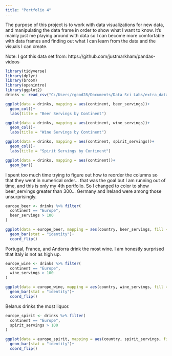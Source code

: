 ```yaml
---
title: "Portfolio 4"
---
```


The purpose of this project is to work with data visualizations for new data, and manipulating the data frame in order to show what I want to know. It's mainly just me playing around with data so I can become more comfortable with data frames and finding out what I can learn from the data and the visuals I can create.

Note: I got this data set from: https://github.com/justmarkham/pandas-videos

```r
library(tidyverse)
library(dplyr)
library(broom)
library(openintro)
library(ggplot2)
drinks <- read_csv("C:/Users/rgood28/Documents/Data Sci Labs/extra_datafiles/data/drinks.csv")
```

```r
ggplot(data = drinks, mapping = aes(continent, beer_servings))+
  geom_col()+
  labs(title = "Beer Servings by Continent")

ggplot(data = drinks, mapping = aes(continent, wine_servings))+
  geom_col()+
  labs(title = "Wine Servings by Continent")

ggplot(data = drinks, mapping = aes(continent, spirit_servings))+
  geom_col()+
  labs(title = "Spirit Servings by Continent")
```

```r
ggplot(data = drinks, mapping = aes(continent))+
  geom_bar()
```


I spent too much time trying to figure out how to reorder the columns so that they went in numerical order... that was the goal but I am running out of time, and this is only my 4th portfolio. So I changed to color to show beer_servings greater than 300... Germany and Ireland were among those unsurprisingly.

```r
europe_beer <- drinks %>% filter(
  continent == "Europe",
  beer_servings > 100
)

ggplot(data = europe_beer, mapping = aes(country, beer_servings, fill = beer_servings> 300))+
  geom_bar(stat = "identity")+
  coord_flip()

```

Portugal, France, and Andorra drink the most wine. I am honestly surprised that Italy is not as high up.

```r
europe_wine <- drinks %>% filter(
  continent == "Europe",
  wine_servings > 100
)

ggplot(data = europe_wine, mapping = aes(country, wine_servings, fill = wine_servings > 300))+
  geom_bar(stat = "identity")+
  coord_flip()

```

Belarus drinks the most liquor.


```r
europe_spirit <- drinks %>% filter(
  continent == "Europe",
  spirit_servings > 100
)

ggplot(data = europe_spirit, mapping = aes(country, spirit_servings, fill = spirit_servings > 300))+
  geom_bar(stat = "identity")+
  coord_flip()
```